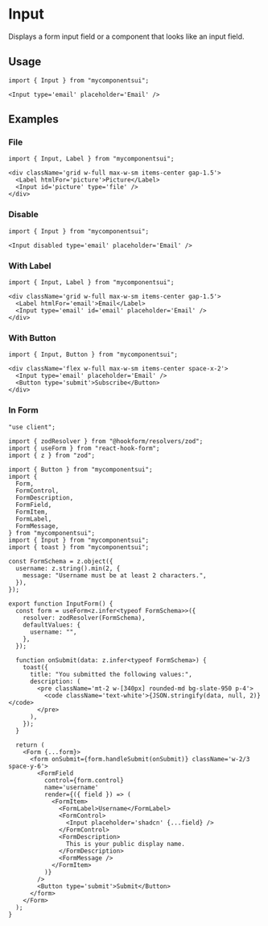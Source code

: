 

<Meta of={ComponentStories} />

# Input

Displays a form input field or a component that looks like an input field.

<Canvas of={ComponentStories.Default} />

<Controls />

## Usage

```tsx
import { Input } from "mycomponentsui";
```

```tsx
<Input type='email' placeholder='Email' />
```

## Examples

### File

<Canvas of={ComponentStories.File} />

```tsx
import { Input, Label } from "mycomponentsui";
```

```tsx
<div className='grid w-full max-w-sm items-center gap-1.5'>
  <Label htmlFor='picture'>Picture</Label>
  <Input id='picture' type='file' />
</div>
```

### Disable

<Canvas of={ComponentStories.Disable} />

```tsx
import { Input } from "mycomponentsui";
```

```tsx
<Input disabled type='email' placeholder='Email' />
```

### With Label

<Canvas of={ComponentStories.WithLabel} />

```tsx
import { Input, Label } from "mycomponentsui";
```

```tsx
<div className='grid w-full max-w-sm items-center gap-1.5'>
  <Label htmlFor='email'>Email</Label>
  <Input type='email' id='email' placeholder='Email' />
</div>
```

### With Button

<Canvas of={ComponentStories.WithButton} />

```tsx
import { Input, Button } from "mycomponentsui";
```

```tsx
<div className='flex w-full max-w-sm items-center space-x-2'>
  <Input type='email' placeholder='Email' />
  <Button type='submit'>Subscribe</Button>
</div>
```

### In Form

<Canvas of={ComponentStories.InForm} />

```tsx
"use client";

import { zodResolver } from "@hookform/resolvers/zod";
import { useForm } from "react-hook-form";
import { z } from "zod";

import { Button } from "mycomponentsui";
import {
  Form,
  FormControl,
  FormDescription,
  FormField,
  FormItem,
  FormLabel,
  FormMessage,
} from "mycomponentsui";
import { Input } from "mycomponentsui";
import { toast } from "mycomponentsui";

const FormSchema = z.object({
  username: z.string().min(2, {
    message: "Username must be at least 2 characters.",
  }),
});

export function InputForm() {
  const form = useForm<z.infer<typeof FormSchema>>({
    resolver: zodResolver(FormSchema),
    defaultValues: {
      username: "",
    },
  });

  function onSubmit(data: z.infer<typeof FormSchema>) {
    toast({
      title: "You submitted the following values:",
      description: (
        <pre className='mt-2 w-[340px] rounded-md bg-slate-950 p-4'>
          <code className='text-white'>{JSON.stringify(data, null, 2)}</code>
        </pre>
      ),
    });
  }

  return (
    <Form {...form}>
      <form onSubmit={form.handleSubmit(onSubmit)} className='w-2/3 space-y-6'>
        <FormField
          control={form.control}
          name='username'
          render={({ field }) => (
            <FormItem>
              <FormLabel>Username</FormLabel>
              <FormControl>
                <Input placeholder='shadcn' {...field} />
              </FormControl>
              <FormDescription>
                This is your public display name.
              </FormDescription>
              <FormMessage />
            </FormItem>
          )}
        />
        <Button type='submit'>Submit</Button>
      </form>
    </Form>
  );
}
```
